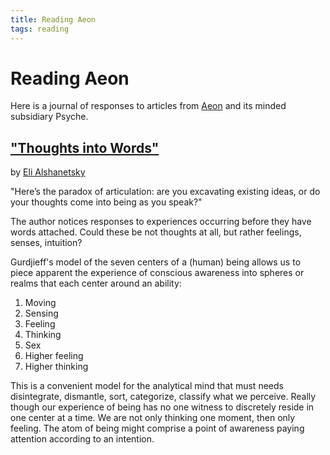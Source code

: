 ```yaml
---
title: Reading Aeon
tags: reading
---
```


# Reading Aeon

Here is a journal of responses to articles from [Aeon](https://aeon.co/) and its minded subsidiary Psyche.

## ["Thoughts into Words"](https://aeon.co/essays/what-comes-first-ideas-or-words-the-paradox-of-articulation)

by [Eli Alshanetsky](https://aeon.co/users/eli-alshanetsky)

"Here’s the paradox of articulation: are you excavating existing ideas, or do your thoughts come into being as you speak?"

The author notices responses to experiences occurring before they have words attached. Could these be not thoughts at all, but rather feelings, senses, intuition?

Gurdjieff's model of the seven centers of a (human) being allows us to piece apparent the experience of conscious awareness into spheres or realms that each center around an ability:

1. Moving
2. Sensing
3. Feeling
4. Thinking
5. Sex
6. Higher feeling
7. Higher thinking

This is a convenient model for the analytical mind that must needs disintegrate, dismantle, sort, categorize, classify what we perceive. Really though our experience of being has no one witness to discretely reside in one center at a time. We are not only thinking one moment, then only feeling. The atom of being might comprise a point of awareness paying attention according to an intention.
